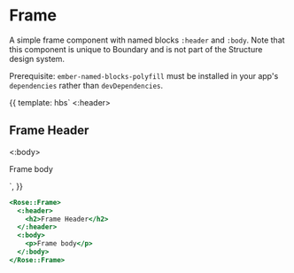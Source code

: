 
<Meta title="Rose/Frame" component="Frame" />

# Frame

A simple frame component with named blocks `:header` and `:body`. Note that
this component is unique to Boundary and is not part of the Structure design
system.

Prerequisite: `ember-named-blocks-polyfill` must be installed in your app's
`dependencies` rather than `devDependencies`.

<Preview>
  <Story name="Frame" height="15rem">
    {{
      template: hbs`
    <Rose::Frame>
      <:header>
        <h2>Frame Header</h2>
      </:header>
      <:body>
        <p>Frame body</p>
      </:body>
    </Rose::Frame>`,
    }}
  </Story>
</Preview>

```handlebars
<Rose::Frame>
  <:header>
    <h2>Frame Header</h2>
  </:header>
  <:body>
    <p>Frame body</p>
  </:body>
</Rose::Frame>
```
